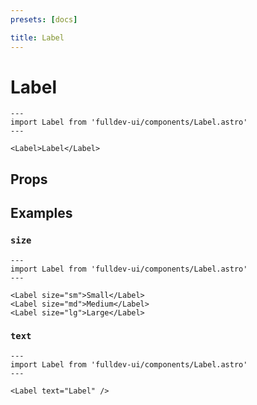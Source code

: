 ```yaml
---
presets: [docs]

title: Label
---
```


# Label


```astro live
---
import Label from 'fulldev-ui/components/Label.astro'
---

<Label>Label</Label>
```

## Props

<PropsTable />

## Examples

### `size`

```astro live
---
import Label from 'fulldev-ui/components/Label.astro'
---

<Label size="sm">Small</Label>
<Label size="md">Medium</Label>
<Label size="lg">Large</Label>
```

### `text`

```astro live
---
import Label from 'fulldev-ui/components/Label.astro'
---

<Label text="Label" />
```

